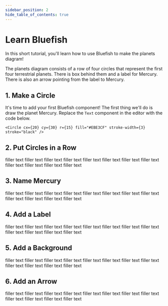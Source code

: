 ```yaml
---
sidebar_position: 2
hide_table_of_contents: true
---
```



# Learn Bluefish

<div
  style={{
    display: "grid",
    gridTemplateColumns: "50% 50%" /* , border: "2px dashed skyblue"  */,
  }}
>

<div>
In this short tutorial, you'll learn how to use Bluefish to make the planets diagram!

The planets diagram consists of a row of four circles that represent the first four terrestrial
planets. There is box behind them and a label for Mercury. There is also an arrow pointing from the
label to Mercury.

</div>

<div>
  <CodeEditor code={planets} hideCode />
</div>
</div>

<Scrolly>
  <Step>

## 1. Make a Circle

It's time to add your first Bluefish component!
The first thing we'll do is draw the planet Mercury.
Replace the `Text` component in the editor with the code below.

```tsx
<Circle cx={20} cy={30} r={15} fill="#EBE3CF" stroke-width={3} stroke="black" />
```

  </Step>
  <Step>

## 2. Put Circles in a Row

filler text filler text filler text filler text
filler text filler text filler text filler text
filler text filler text filler text filler text

  </Step>
  <Step>

## 3. Name Mercury

filler text filler text filler text filler text
filler text filler text filler text filler text
filler text filler text filler text filler text

  </Step>
  <Step>

## 4. Add a Label

filler text filler text filler text filler text
filler text filler text filler text filler text
filler text filler text filler text filler text

  </Step>
  <Step>

## 5. Add a Background

filler text filler text filler text filler text
filler text filler text filler text filler text
filler text filler text filler text filler text

  </Step>
  <Step>

## 6. Add an Arrow

filler text filler text filler text filler text
filler text filler text filler text filler text
filler text filler text filler text filler text

  </Step>
</Scrolly>
